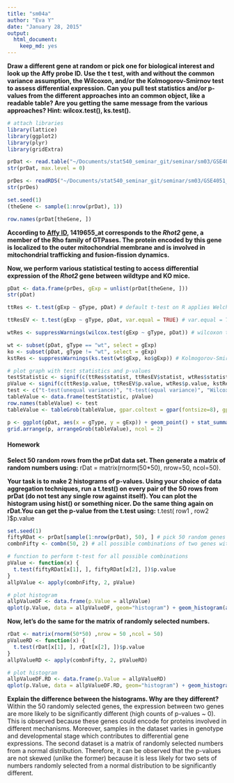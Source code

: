 ```yaml
---
title: "sm04a"
author: "Eva Y"
date: "January 28, 2015"
output:
  html_document:
    keep_md: yes
---
```


**Draw a different gene at random or pick one for biological interest and look up the Affy probe ID. Use the t test, with and without the common variance assumption, the Wilcoxon, and/or the Kolmogorov-Smirnov test to assess differential expression. Can you pull test statistics and/or p-values from the different approaches into an common object, like a readable table? Are you getting the same message from the various approaches? Hint: wilcox.test(), ks.test().**

```r
# attach libraries
library(lattice)
library(ggplot2)
library(plyr)
library(gridExtra)

prDat <- read.table("~/Documents/stat540_seminar_git/seminar/sm03/GSE4051_data.tsv")
str(prDat, max.level = 0)

prDes <- readRDS("~/Documents/stat540_seminar_git/seminar/sm03/GSE4051_design.rds")
str(prDes)

set.seed(1)
(theGene <- sample(1:nrow(prDat), 1))

row.names(prDat[theGene, ])

```

**According to [Affy ID](http://www.augenlichtlab.com/data/Platform_and_annotation.txt), 1419655_at corresponds to the *Rhot2* gene, a member of the Rho family of GTPases. The protein encoded by this gene is localized to the outer mitochondrial membrane and is involved in mitochondrial trafficking and fusion-fission dynamics.**

**Now, we perform various statistical testing to access differential expression of the *Rhot2* gene between wildtype and KO mice.**

```r
pDat <- data.frame(prDes, gExp = unlist(prDat[theGene, ]))
str(pDat)

ttRes <- t.test(gExp ~ gType, pDat) # default t-test on R applies Welch's modification (adjust df) to assume unequal variance

ttResEV <- t.test(gExp ~ gType, pDat, var.equal = TRUE) # var.equal = TRUE, specifies equal variances and a pooled variance estimate

wtRes <- suppressWarnings(wilcox.test(gExp ~ gType, pDat)) # wilcoxon test

wt <- subset(pDat, gType == "wt", select = gExp)
ko <- subset(pDat, gType != "wt", select = gExp)
kstRes <- suppressWarnings(ks.test(wt$gExp, ko$gExp)) # Kolmogorov-Smirnov test

# plot graph with test statistics and p-values
testStatistic <- signif(c(ttRes$statist, ttResEV$statist, wtRes$statist, kstRes$statist), digits = 4)
pValue <- signif(c(ttRes$p.value, ttResEV$p.value, wtRes$p.value, kstRes$p.value), digits = 4)
test <- c("t-test(unequal variance)", "t-test(equal variance)", "Wilcoxon test", "Kolmogorov-Smirnov test")
tableValue <- data.frame(testStatistic, pValue)
row.names(tableValue) <- test
tableValue <- tableGrob(tableValue, gpar.coltext = gpar(fontsize=8), gpar.coretext = gpar(fontsize=8), gpar.rowtext = gpar(fontsize=8))

p <- ggplot(pDat, aes(x = gType, y = gExp)) + geom_point() + stat_summary(fun.y = mean, geom = "point", size = 3, color = "blue")
grid.arrange(p, arrangeGrob(tableValue), ncol = 2)
```


#### Homework
**Select 50 random rows from the prDat data set. Then generate a matrix of random numbers using:** 
rDat = matrix(rnorm(50*50), nrow=50, ncol=50).

**Your task is to make 2 histograms of p-values. Using your choice of data aggregation techniques, run a t.test() on every pair of the 50 rows from prDat (do not test any single row against itself). You can plot the histogram using hist() or something nicer. Do the same thing again on rDat.You can get the p-value from the t.test using:**
t.test( row1 , row2 )$p.value

```r
set.seed(1)
fiftyRDat <- prDat[sample(1:nrow(prDat), 50), ] # pick 50 random genes
combnFifty <- combn(50, 2) # all possible combinations of two genes without repeats for the 50 randomly selected genes

# function to perform t-test for all possible combinations
pValue <- function(x) {
  t.test(fiftyRDat[x[1], ], fiftyRDat[x[2], ])$p.value
} 
allpValue <- apply(combnFifty, 2, pValue)

# plot histogram
allpValueDF <- data.frame(p.Value = allpValue)
qplot(p.Value, data = allpValueDF, geom="histogram") + geom_histogram(aes(fill = ..count..))
```

**Now, let's do the same for the matrix of randomly selected numbers.**
```r
rDat <- matrix(rnorm(50*50) ,nrow = 50 ,ncol = 50)
pValueRD <- function(x) {
  t.test(rDat[x[1], ], rDat[x[2], ])$p.value
}
allpValueRD <- apply(combnFifty, 2, pValueRD)

# plot histogram
allpValueDF.RD <- data.frame(p.Value = allpValueRD)
qplot(p.Value, data = allpValueDF.RD, geom="histogram") + geom_histogram(aes(fill = ..count..))
```

**Explain the difference between the histograms. Why are they different?**
Within the 50 randomly selected genes, the expression between two genes are more likely to be significantly different (high counts of p-values ~ 0). This is observed because these genes could encode for proteins involved in different mechanisms. Moreover, samples in the dataset varies in genotype and developmental stage which contributes to differential gene expressions. The second dataset is a matrix of randomly selected numbers from a normal distribution. Therefore, it can be observed that the p-values are not skewed (unlike the former) because it is less likely for two sets of numbers randomly selected from a normal distribution to be significantly different.

